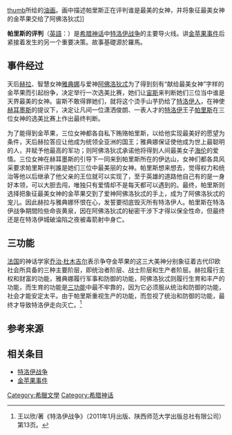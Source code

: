 [[file:Peter_Paul_Rubens_115.jpg|thumb]]所绘的[[油画|油画]]。画中描述帕里斯正在评判谁是最美的女神，并将象征最美女神的金苹果交给了阿佛洛狄忒]]{{特洛伊戰爭}}

'''帕里斯的评判'''（[[英語|英語]]：{{lang|en|The Judgement of Paris}}）是[[希腊神话|希腊神话]]中[[特洛伊战争|特洛伊战争]]的主要导火线。讲[[金苹果事件|金苹果事件]]后紧接着发生的另一个重要决策。故事基礎源於羅馬。

==事件经过==
天后[[赫拉|赫拉]]、智慧女神[[雅典娜|雅典娜]]与爱神[[阿佛洛狄忒|阿佛洛狄忒]]为了得到刻有“献给最美女神”字样的金苹果而引起纷争，决定举行一次选美比赛，她们让[[宙斯|宙斯]]来判断她们三位当中谁是天界最美的女神。宙斯不敢得罪她们，就将这个烫手山芋扔给了[[特洛伊人|特洛伊人]]，在神使[[赫耳墨斯|赫耳墨斯]]的提议下，决定让凡间一位潇洒俊朗、一表人才的[[特洛伊|特洛伊]]王子[[帕里斯|帕里斯]]在三位女神的选美比赛上作出最终判断。

为了能得到金苹果，三位女神都各自私下贿赂帕里斯，以给他实现最美好的愿望为条件，天后赫拉答应让他成为统领全亚洲的国王；雅典娜保证使他成为世上最聪明的人，并赋予他最高的军功；则阿佛洛狄忒承诺他将得到人间最美女子[[海伦_(神话)|海伦]]的爱情。三位女神在赫耳墨斯的引导下一同来到帕里斯所在的伊达山，女神们都各具风采要求帕里斯评判誰是她们三位中最美丽的女神。帕里斯想来想去，觉得权力和统治等他以后继承了他父亲的王位就可以实现了，至于英雄的道路他自己有的是一身好本领，可以大胆去闯，唯独只有爱情却不是每天都可以遇到的。最终，帕里斯则选择把象征最美女神的金苹果交到了爱神阿佛洛狄忒的手上，成为了阿佛洛狄忒的宠儿。因此赫拉与雅典娜怀恨在心，发誓要彻底毁灭所有特洛伊人。帕里斯在特洛伊战争期間险些命丧黄泉，因在阿佛洛狄忒的秘密干涉下才得以保全性命，但最终还是在特洛伊城破淪陷之夜被毒箭射中身亡。

==三功能==
[[法国|法国]]的神话学家[[乔治·杜木吉尔|乔治·杜木吉尔]]表示争夺金苹果的这三大美神分别象征着古代印欧社会所具备的三种主要阶层，即统治者阶层、战士阶层和生产者阶层。赫拉履行主权和财富的功能，雅典娜履行军事和防御的功能，阿佛洛狄忒则履行生育和丰产的功能，而生育的功能是[[社会三功能假说|三功能]]中最不牢靠的，因为它必须服从统治和防御的功能，社会才能安定太平。由于帕里斯重视生产的功能，而忽视了统治和防御的功能，最终才导致特洛伊走向灭亡。<ref>王以欣/著《特洛伊战争》（2011年1月出版、陕西师范大学出版总社有限公司）第13页。</ref>

==参考来源==
{{reflist}}

==相关条目==
{{Commonscat|Judgement of Paris|帕里斯的评判}}
*[[特洛伊战争|特洛伊战争]]
*[[金苹果事件|金苹果事件]]   

{{希腊神话}}

[[Category:希臘文學|Category:希臘文學]]
[[Category:希腊神话|Category:希腊神话]]